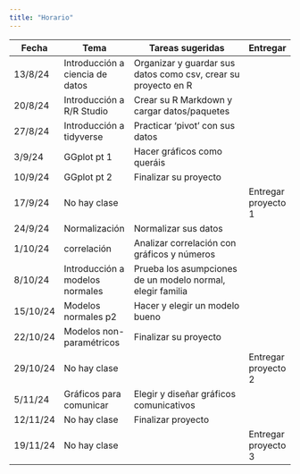 ```yaml
---
title: "Horario"
---
```


| Fecha    | Tema                            | Tareas sugeridas                                               | Entregar            |
|----------|---------------------------------|----------------------------------------------------------------|---------------------|
| 13/8/24  | Introducción a ciencia de datos | Organizar y guardar sus datos como csv, crear su proyecto en R |                     |
| 20/8/24  | Introducción a R/R Studio       | Crear su R Markdown y cargar datos/paquetes                    |                     |
| 27/8/24  | Introducción a tidyverse        | Practicar ‘pivot’ con sus datos                                |                     |
| 3/9/24   | GGplot pt 1                     | Hacer gráficos como queráis                                    |                     |
| 10/9/24  | GGplot pt 2                     | Finalizar su proyecto                                          |                     |
| 17/9/24  | No hay clase                    |                                                                | Entregar proyecto 1 |
| 24/9/24  | Normalización                   | Normalizar sus datos                                           |                     |
| 1/10/24  | correlación                     | Analizar correlación con gráficos y números                    |                     |
| 8/10/24  | Introducción a modelos normales | Prueba los asumpciones de un modelo normal, elegir familia     |                     |
| 15/10/24 | Modelos normales p2             | Hacer y elegir un modelo bueno                                 |                     |
| 22/10/24 | Modelos non-paramétricos        | Finalizar su proyecto                                          |                     |
| 29/10/24 | No hay clase                    |                                                                | Entregar proyecto 2 |
| 5/11/24  | Gráficos para comunicar         | Elegir y diseñar gráficos comunicativos                        |                     |
| 12/11/24 | No hay clase                    | Finalizar proyecto                                             |                     |
| 19/11/24 | No hay clase                    |                                                                | Entregar proyecto 3 |
